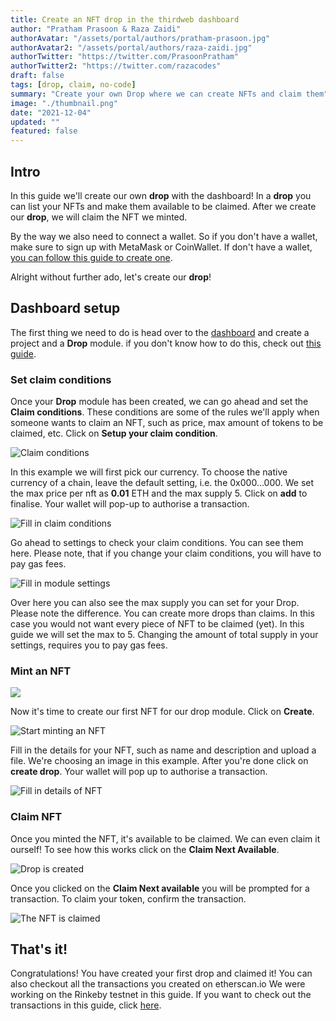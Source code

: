 ```yaml
---
title: Create an NFT drop in the thirdweb dashboard
author: "Pratham Prasoon & Raza Zaidi"
authorAvatar: "/assets/portal/authors/pratham-prasoon.jpg"
authorAvatar2: "/assets/portal/authors/raza-zaidi.jpg"
authorTwitter: "https://twitter.com/PrasoonPratham"
authorTwitter2: "https://twitter.com/razacodes"
draft: false
tags: [drop, claim, no-code]
summary: "Create your own Drop where we can create NFTs and claim them"
image: "./thumbnail.png"
date: "2021-12-04"
updated: ""
featured: false
---
```


## Intro

In this guide we'll create our own **drop** with the dashboard! In a **drop** you can list your NFTs and make them available to be claimed. After we create our **drop**, we will claim the NFT we minted.

By the way we also need to connect a wallet. So if you don't have a wallet, make sure to sign up with MetaMask or CoinWallet. If don't have a wallet, [you can follow this guide to create one](/portal/guides/create-a-metamask-wallet).

Alright without further ado, let's create our **drop**!

## Dashboard setup

The first thing we need to do is head over to the [dashboard](/dashboard) and create a project and a **Drop** module. if you don't know how to do this, check out [this guide](/portal/learn/introduction).

### Set claim conditions

Once your **Drop** module has been created, we can go ahead and set the **Claim conditions**. These conditions are some of the rules we'll apply when someone wants to claim an NFT, such as price, max amount of tokens to be claimed, etc. Click on **Setup your claim condition**.

![Claim conditions](./claim_conditions.png)

In this example we will first pick our currency. To choose the native currency of a chain, leave the default setting, i.e. the 0x000...000.  We set the max price per nft as **0.01** ETH and the max supply 5. Click on **add** to finalise. Your wallet will pop-up to authorise a transaction.

![Fill in claim conditions](./claim_conditions2.png)

Go ahead to settings to check your claim conditions. You can see them here. Please note, that if you change your claim conditions, you will have to pay gas fees. 

![Fill in module settings](./setup.png)

Over here you can also see the max supply you can set for your Drop. Please note the difference. You can create more drops than claims. In this case you would not want every piece of NFT to be claimed (yet). In this guide we will set the max to 5. Changing the amount of total supply in your settings, requires you to pay gas fees.

### Mint an NFT

![](./setup2.png)

Now it's time to create our first NFT for our drop module. Click on **Create**.

![Start minting an NFT](./start_drop.png)

Fill in the details for your NFT, such as name and description and upload a file. We're choosing an image in this example. After you're done click on **create drop**. Your wallet will pop up to authorise a transaction.

![Fill in details of NFT](./create_drop.png)

### Claim NFT

Once you minted the NFT, it's available to be claimed. We can even claim it ourself! To see how this works click on the **Claim Next Available**.

![Drop is created](./drop_created.png)

Once you clicked on the **Claim Next available** you will be prompted for a transaction. To claim your token, confirm the transaction.

![The NFT is claimed](./claim_drop.png)

## That's it!

Congratulations! You have created your first drop and claimed it! 
You can also checkout all the transactions you created on etherscan.io 
We were working on the Rinkeby testnet in this guide. 
If you want to check out the transactions in this guide, click [here](https://rinkeby.etherscan.io/address/0x158cb62B40A474155f64f4b83f18DAB3DB2C780d).